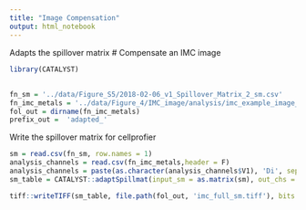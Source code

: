 ```yaml
---
title: "Image Compensation"
output: html_notebook
---
```


Adapts the spillover matrix
# Compensate an IMC image
```r
library(CATALYST)
```


##
```r
fn_sm = '../data/Figure_S5/2018-02-06_v1_Spillover_Matrix_2_sm.csv'
fn_imc_metals = '../data/Figure_4/IMC_image/analysis/imc_example_image_a0_full.csv'
fol_out = dirname(fn_imc_metals)
prefix_out =  'adapted_'
```


Write the spillover matrix for cellprofier

```r
sm = read.csv(fn_sm, row.names = 1)
analysis_channels = read.csv(fn_imc_metals,header = F)
analysis_channels = paste(as.character(analysis_channels$V1), 'Di', sep = '')
sm_table = CATALYST::adaptSpillmat(input_sm = as.matrix(sm), out_chs = analysis_channels)
```

```r
tiff::writeTIFF(sm_table, file.path(fol_out, 'imc_full_sm.tiff'), bits.per.sample = 32, reduce = T)
```

